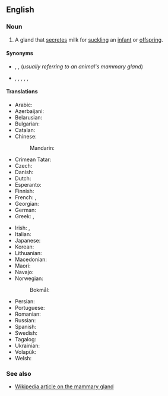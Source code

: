 {{also|mammary-gland}}
==English==
{{wikipedia}}

===Noun===
{{en-noun}}

# {{lb|en|anatomy}} A gland that [[secrete]]s milk for [[suckle|suckling]] an [[infant]] or [[offspring]].

====Synonyms====
* {{sense|standard}} {{l|en|breast}}, {{l|en|dug}}, {{l|en|udder}} (''usually referring to an animal's mammary gland'')
* {{sense|somewhat taboo slang, usually used of a woman's mammary gland}} {{l|en|boob}}, {{l|en|hooter}}, {{l|en|jug}}, {{l|en|knocker}}, {{l|en|melon}}, {{l|en|tit}}<!--add more if you can think of any-->

====Translations====
{{trans-top|milk-secreting gland}}
* Arabic: {{t|ar|غدد ثديية}}
* Azerbaijani: {{t|az|süd vəziləri}}
* Belarusian: {{t|be|мало́чная жалеза́|f}}
* Bulgarian: {{t|bg|мле́чна жлеза́|f}}
* Catalan: {{t|ca|glàndula mamària|f}}
* Chinese:
*: Mandarin: {{t+|cmn|乳腺|tr=rǔxiàn}}
* Crimean Tatar: {{t|crh|süt bezi}}
* Czech: {{t|cs|mléčná žláza|f}}
* Danish: {{t|da|mælkekirtel|c}}
* Dutch: {{t+|nl|melkklier|f}}
* Esperanto: {{t|eo|laktoglando}}
* Finnish: {{t+|fi|maitorauhanen}}
* French: {{t|fr|glande mammaire|f}}, {{t+|fr|mamelle|f}}
* Georgian: {{t|ka|სარძევე ჯირკვალი}}
* German: {{t+|de|Milchdrüse|f}}
* Greek: {{t|el|μαστικός αδένας|m}}, {{t|el|μαζικός αδένας|m}}
{{trans-mid}}
* Irish: {{t|ga|faireog bhainne|f}}, {{t|ga|faireog mhamach|f}}
* Italian: {{t|it|ghiandola mammaria|f}}
* Japanese: {{t+|ja|乳腺|tr=にゅうせん, nyūsen}}
* Korean: {{t-needed|ko}}
* Lithuanian: {{t|lt|pieno liauka|f}}
* Macedonian: {{t|mk|мле́чна жле́зда|f}}
* Maori: {{t|mi|repe waiū}}
* Navajo: {{t|nv|abeʼ astseʼ}}
* Norwegian:
*: Bokmål: {{t|nb|melkekjertel|m}}
* Persian: {{t|fa|غده شیری}}
* Portuguese: {{t|pt|glândula mamária|f}}
* Romanian: {{t+|ro|glandă mamară|f}}
* Russian: {{t+|ru|моло́чная железа́|f}}
* Spanish: {{t|es|glándula mamaria|f}}
* Swedish: {{t+|sv|mjölkkörtel|c}}
* Tagalog: {{t|tl|katasang-suso}}
* Ukrainian: {{t|uk|моло́чна залоза́|f}}
* Volapük: {{t+|vo|dög}}
* Welsh: {{t|cy|chwarren laeth}}
{{trans-bottom}}

===See also===
* [[w:mammary gland|Wikipedia article on the mammary gland]]